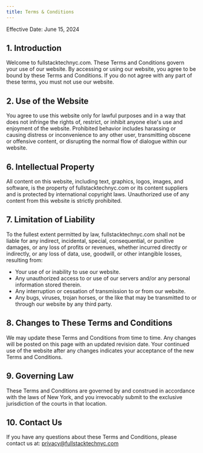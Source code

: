 ```yaml
---
title: Terms & Conditions
---
```


Effective Date: June 15, 2024

## 1. Introduction

Welcome to fullstacktechnyc.com. These Terms and Conditions govern your use of our website. By accessing or using our website, you agree to be bound by these Terms and Conditions. If you do not agree with any part of these terms, you must not use our website.

## 2. Use of the Website

You agree to use this website only for lawful purposes and in a way that does not infringe the rights of, restrict, or inhibit anyone else's use and enjoyment of the website. Prohibited behavior includes harassing or causing distress or inconvenience to any other user, transmitting obscene or offensive content, or disrupting the normal flow of dialogue within our website.

## 6. Intellectual Property

All content on this website, including text, graphics, logos, images, and software, is the property of fullstacktechnyc.com or its content suppliers and is protected by international copyright laws. Unauthorized use of any content from this website is strictly prohibited.

## 7. Limitation of Liability

To the fullest extent permitted by law, fullstacktechnyc.com shall not be liable for any indirect, incidental, special, consequential, or punitive damages, or any loss of profits or revenues, whether incurred directly or indirectly, or any loss of data, use, goodwill, or other intangible losses, resulting from:

* Your use of or inability to use our website.
* Any unauthorized access to or use of our servers and/or any personal information stored therein.
* Any interruption or cessation of transmission to or from our website.
* Any bugs, viruses, trojan horses, or the like that may be transmitted to or through our website by any third party.

## 8. Changes to These Terms and Conditions

We may update these Terms and Conditions from time to time. Any changes will be posted on this page with an updated revision date. Your continued use of the website after any changes indicates your acceptance of the new Terms and Conditions.

## 9. Governing Law

These Terms and Conditions are governed by and construed in accordance with the laws of New York, and you irrevocably submit to the exclusive jurisdiction of the courts in that location.

## 10. Contact Us

If you have any questions about these Terms and Conditions, please contact us at:
[privacy@fullstacktechnyc.com](mailto:privacy@fullstacktechnyc.com)